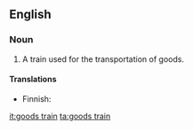 ==English==

===Noun===
{{en-noun|sg=[[goods]] [[train]]}}

# A train used for the transportation of goods.

====Translations====
{{trans-top|train used for transportation of goods}}
* Finnish: {{t|fi|tavarajuna}}
{{trans-mid}}
{{trans-bottom}}

[[it:goods train]]
[[ta:goods train]]